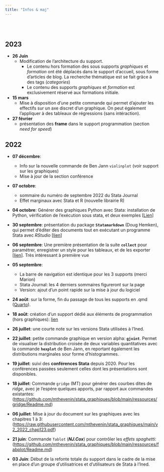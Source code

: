 ---
title: "Infos & maj"
---


<br><br>

::: {.callout-note icon="false"}


# **2023**

- **26 Juin** 
  * Modification de l'architecture du support.  
    - Le contenu hors formation des sous supports *graphiques* et *formation* ont été déplacés dans le support d'accueil, sous forme d'articles de blog. La recherche thématique est se fait grâce à des tags (*categories*)
    - Le contenu des supports *graphiques* et *formation* est exclusivement réservé aux formations initiale. 

- **15 mars** 
  * Mise à disposition d'une petite commande qui permet d'ajouter les effectifs sur un axe discret d'un graphique. On peut également l'appliquer à des tableaux de régressions (sans intéraction).

- **27 février**
  * présentation des **frame** dans le support programmation (section *need for speed*)
  

:::


::: {.callout-note icon="false"}

## **2022**

- **07 décembre**:
  * Info sur la nouvelle commande de Ben Jann `violinplot` (voir support sur les graphiques)
  * Mise à jour de la section conférence 

- **07 octobre**: 
   - sommaire du numéro de septembre 2022 du Stata Journal
   - Effet marginaux avec Stata et R (nouvelle librairie R)

- **04 octobre**: Générer des graphiques Python avec Stata: installation de Python, vérification de l'exécution sous stata, et deux exemples [[Lien](https://mthevenin.github.io/stata_graphiques/programmation/python/python.html)] 

-   **30 septembre**: présentation du package **`Statamarkdown`** (Doug Hemken), qui permet d'éditer des documents tout en exécutant un programme Stata avec *RStudio* [[lien](https://mthevenin.github.io/stata_programmation/R/statamarkdown/statamarkdown_html.html)]

-   **06 septembre**: Une première présentation de la suite **`collect`** pour paramétrer, enregistrer un style pour les tableaux, et de les exporter [[lien](https://mthevenin.github.io/stata_programmation/tableaux/intro.html)]. Très intéressant à première vue 

-   **05 septembre**:
    - La barre de navigation est identique pour les 3 supports (merci Marion)
    - Stata Journal: les 4 derniers sommaires figureront sur la page 
    - Version: ajout d'un point rapide sur la mise à jour du logiciel

-   **24 août**: sur la forme, fin du passage de tous les supports en .qmd ([Quarto](https://quarto.org/)).

-   **18 août**: création d'un support dédié aux éléments de programmation (hors graphiques): [lien](https://mthevenin.github.io/stata_programmation/)

-   **26 juillet**: une courte note sur les versions Stata utilisées à l'Ined.

-   **22 juillet**: petite commande graphique en version alpha: **`gjoint`**. Permet de visualiser la distribution croisée de deux variables quantitatives avec la commande **`hexplot`** de Ben Jann, en reportant également les distributions marginales sour forme d'histogrammes.

-   **19 juillet**: suivi des **conférences Stata** depuis 2020. Pour les conférences passées seulement celles dont les présentations sont disponibles.

-   **18 juillet**: Commande `gridge` (MT) pour générer des courbes dites de *ridge*, avec je l'espère quelques apports, par rapport aux commandes existantes: (<https://github.com/mthevenin/stata_graphiques/blob/main/ressources/gridge/Readme.md>)

-   **06 juillet**: Mise à jour du document sur les graphiques avec les chapitres 1 à 3: (<https://raw.githubusercontent.com/mthevenin/stata_graphiques/main/v2_2022_chap123.pdf>)

-   **21 juin**: Commande `fablot` (***NJ.Cox***) pour contrôler les *effets spaghetti*: (<https://github.com/mthevenin/stata_graphiques/blob/main/ressources/fabplot/Readme.md>)

-   **03 Juin**: Début de la refonte totale du support dans le cadre de la mise en place d'un groupe d'utilisatrices et d'utilisateurs de Stata à l'Ined.
:::




